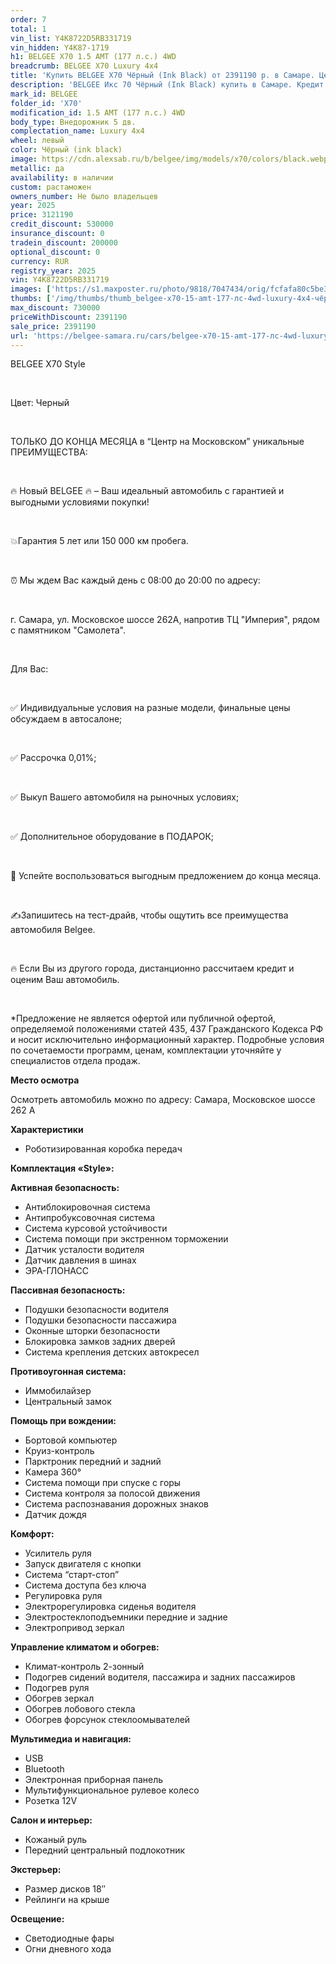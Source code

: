 ```yaml
---
order: 7
total: 1
vin_list: Y4K8722D5RB331719
vin_hidden: Y4K87-1719
h1: BELGEE X70 1.5 AMT (177 л.с.) 4WD
breadcrumb: BELGEE X70 Luxury 4х4
title: 'Купить BELGEE X70 Чёрный (Ink Black) от 2391190 р. в Самаре. Цены и комплектации на новые авто в автосалоне официального дилера BELGEE'
description: 'BELGEE Икс 70 Чёрный (Ink Black) купить в Самаре. Кредит от 0,01%, авторассрочка, скидки на все автомобили от розничной цены. Гарантия 3 года или 100 000 км. Звонить по тел.: +7 (846) 377-73-00'
mark_id: BELGEE
folder_id: 'X70'
modification_id: 1.5 AMT (177 л.с.) 4WD
body_type: Внедорожник 5 дв.
complectation_name: Luxury 4х4
wheel: левый
color: Чёрный (ink black)
image: https://cdn.alexsab.ru/b/belgee/img/models/x70/colors/black.webp
metallic: да
availability: в наличии
custom: растаможен
owners_number: Не было владельцев
year: 2025
price: 3121190
credit_discount: 530000
insurance_discount: 0
tradein_discount: 200000
optional_discount: 0
currency: RUR
registry_year: 2025
vin: Y4K8722D5RB331719
images: ['https://s1.maxposter.ru/photo/9818/7047434/orig/fcfafa80c5be334793dcddd256fba372.jpg?sid=14', 'https://s1.maxposter.ru/photo/9818/7047434/orig/7766cb9be3d297719f0a8d4b7e83bc80.jpg?sid=14', 'https://s1.maxposter.ru/photo/9818/7047434/orig/de7e99432b6fd344c5dfed922e895a65.jpg?sid=14', 'https://s1.maxposter.ru/photo/9818/7047434/orig/4f25f74b755c0ab28a40d3d3f830a937.jpg?sid=14', 'https://s1.maxposter.ru/photo/9818/7047434/orig/7353657833b5076e490a641702b9d802.jpg?sid=14', 'https://s1.maxposter.ru/photo/9818/7047434/orig/1acb377bf88ff8742ccabeae89224b3e.jpg?sid=14', 'https://s1.maxposter.ru/photo/9818/7047434/orig/9e06e3682b2d813da00dc0b34c61b5e5.jpg?sid=14', 'https://s1.maxposter.ru/photo/9818/7047434/orig/32768bd2d43a1e19d4ab0af254292494.jpg?sid=14', 'https://s1.maxposter.ru/photo/9818/7047434/orig/4fc0be6887551efa32dbe9b9342d1d6a.jpg?sid=14', 'https://s1.maxposter.ru/photo/9818/7047434/orig/5613d6cb031b0186e7c683c8656a2c74.jpg?sid=14', 'https://s1.maxposter.ru/photo/9818/7047434/orig/c48e9c3b5cbc681938908edd8e34c040.jpg?sid=14', 'https://s1.maxposter.ru/photo/9818/7047434/orig/b997abdfb1e251f2f48c779e2022b1f6.jpg?sid=14', 'https://s1.maxposter.ru/photo/9818/7047434/orig/b85a77042a8fcc7deb88186b80b60565.jpg?sid=14', 'https://s1.maxposter.ru/photo/9818/7047434/orig/e4ac6f8fd87bc2cb175d0913e95a5934.jpg?sid=14', 'https://s1.maxposter.ru/photo/9818/7047434/orig/2c17e3a3796cb517b297a2dd625ac68f.jpg?sid=14', 'https://s1.maxposter.ru/photo/9818/7047434/orig/58004ebb8e2389e91c2057fdb10cf43b.jpg?sid=14', 'https://s1.maxposter.ru/photo/9818/7047434/orig/1d94863bc1c199dc6546a01aeca68646.jpg?sid=14', 'https://s1.maxposter.ru/photo/9818/7047434/orig/35d98f08d7e911b8e1e07596bd4e4ad3.jpg?sid=14', 'https://s1.maxposter.ru/photo/9818/7047434/orig/db0f25f3109cb7eaf519a65283e1d2da.jpg?sid=14', 'https://s1.maxposter.ru/photo/9818/7047434/orig/9f0fb1c1dc0c249deba500f96f0bfefb.jpg?sid=14', 'https://s1.maxposter.ru/photo/9818/7047434/orig/d19a25dd22cc27f775396620a0afbc47.jpg?sid=14', 'https://s1.maxposter.ru/photo/9818/7047434/orig/fd1193b96f93ef77234ede33067fef4c.jpg?sid=14', 'https://s1.maxposter.ru/photo/9818/7047434/orig/3577f030c4c837db9918443a51b62ba9.jpg?sid=14', 'https://s1.maxposter.ru/photo/9818/7047434/orig/b6f04b3e46380033914c31e04d6361cc.jpg?sid=14', 'https://s1.maxposter.ru/photo/9818/7047434/orig/bb7d287a3f7224852155a46dee95957e.jpg?sid=14', 'https://s1.maxposter.ru/photo/9818/7047434/orig/8e7e15c7893b4a0b7f0edf2a1b12c9e9.jpg?sid=14', 'https://s1.maxposter.ru/photo/9818/7047434/orig/fcff073339d596211d970ea8ea54c114.jpg?sid=14', 'https://s1.maxposter.ru/photo/9818/7047434/orig/a2b979d9ab40f36f2f19cc4244f15149.jpg?sid=14', 'https://s1.maxposter.ru/photo/9818/7047434/orig/db3997c3eb2c50fe698d3cbe365f7d17.jpg?sid=14', 'https://s1.maxposter.ru/photo/9818/7047434/orig/9c7140f8a2fd763ba28c50e498a27984.jpg?sid=14', 'https://s1.maxposter.ru/photo/9818/7047434/orig/b5370719c2be2a687bc4586d72f2c737.jpg?sid=14']
thumbs: ['/img/thumbs/thumb_belgee-x70-15-amt-177-лс-4wd-luxury-4х4-чёрный-ink-black-2025_ba372_0.webp', '/img/thumbs/thumb_belgee-x70-15-amt-177-лс-4wd-luxury-4х4-чёрный-ink-black-2025_3bc80_1.webp', '/img/thumbs/thumb_belgee-x70-15-amt-177-лс-4wd-luxury-4х4-чёрный-ink-black-2025_95a65_2.webp', '/img/thumbs/thumb_belgee-x70-15-amt-177-лс-4wd-luxury-4х4-чёрный-ink-black-2025_0a937_3.webp', '/img/thumbs/thumb_belgee-x70-15-amt-177-лс-4wd-luxury-4х4-чёрный-ink-black-2025_9d802_4.webp']
max_discount: 730000
priceWithDiscount: 2391190
sale_price: 2391190
url: 'https://belgee-samara.ru/cars/belgee-x70-15-amt-177-лс-4wd-luxury-4х4-чёрный-ink-black-2025/'
---
```

<p>
 <p>
  ВЕLGEЕ X70 Style
  <br/>
 </p>
 <br/>
 <p>
  Цвет: Черный
  <br/>
 </p>
 <br/>
 <p>
  TOЛЬКО ДО KОНЦA MЕСЯЦА в “Центр на Московском” уникальныe ПPЕИMУЩЕСТВА:
  <br/>
 </p>
 <br/>
 <p>
  🔥 Новый ВЕLGЕЕ  🔥 – Ваш идеальный автомобиль с гарантией и выгодными условиями покупки!
  <br/>
 </p>
 <br/>
 <p>
  💥Гарантия 5 лет или 150 000 км пробега.
  <br/>
 </p>
 <br/>
 <p>
  ⏰ Мы ждем Вас каждый день с 08:00 до 20:00 по адресу:
  <br/>
 </p>
 <br/>
 <p>
  г. Самара, ул. Московское шоссе 262А, напротив ТЦ "Империя", рядом с памятником "Самолета".
  <br/>
 </p>
 <br/>
 <p>
  Для Вас:
  <br/>
 </p>
 <br/>
 <p>
  ✅ Индивидуальные условия на разные модели, финальные цены обсуждаем в автосалоне;
  <br/>
 </p>
 <br/>
 <p>
  ✅ Рассрочка 0,01%;
  <br/>
 </p>
 <br/>
 <p>
  ✅ Выкуп Вашего автомобиля на рыночных условиях;
  <br/>
 </p>
 <br/>
 <p>
  ✅ Дополнительное оборудование в ПОДАРОК;
  <br/>
 </p>
 <br/>
 <p>
  📆 Успейте воспользоваться выгодным предложением до конца месяца.
  <br/>
 </p>
 <br/>
 <p>
  ✍️Запишитесь на тест-драйв, чтобы ощутить все преимущества автомобиля Веlgее.
  <br/>
 </p>
 <br/>
 <p>
  🔥 Если Вы из другого города, дистанционно рассчитаем кредит и оценим Ваш автомобиль.
  <br/>
 </p>
 <br/>
 <p>
  *Предложение не является офертой или публичной офертой, определяемой положениями статей 435, 437 Гражданского Кодекса РФ и носит исключительно информационный характер. Подробные условия по сочетаемости программ, ценам, комплектации уточняйте у специалистов отдела продаж.
 </p>
 <p>
  <strong>
   Место осмотра
  </strong>
 </p>
 <p>
  Осмотреть автомобиль можно по адресу: Самара, Московское шоссе 262 А
 </p>
 <p>
  <strong>
   Характеристики
  </strong>
 </p>
 <ul>
  <li>
   Роботизированная коробка передач
  </li>
 </ul>
 <p>
  <strong>
   Комплектация «Style»:
  </strong>
 </p>
 <p>
  <strong>
   Активная безопасность:
  </strong>
 </p>
 <ul>
  <li>
   Антиблокировочная система
  </li>
  <li>
   Антипробуксовочная система
  </li>
  <li>
   Система курсовой устойчивости
  </li>
  <li>
   Система помощи при экстренном торможении
  </li>
  <li>
   Датчик усталости водителя
  </li>
  <li>
   Датчик давления в шинах
  </li>
  <li>
   ЭРА-ГЛОНАСС
  </li>
 </ul>
 <p>
  <strong>
   Пассивная безопасность:
  </strong>
 </p>
 <ul>
  <li>
   Подушки безопасности водителя
  </li>
  <li>
   Подушки безопасности пассажира
  </li>
  <li>
   Оконные шторки безопасности
  </li>
  <li>
   Блокировка замков задних дверей
  </li>
  <li>
   Система крепления детских автокресел
  </li>
 </ul>
 <p>
  <strong>
   Противоугонная система:
  </strong>
 </p>
 <ul>
  <li>
   Иммобилайзер
  </li>
  <li>
   Центральный замок
  </li>
 </ul>
 <p>
  <strong>
   Помощь при вождении:
  </strong>
 </p>
 <ul>
  <li>
   Бортовой компьютер
  </li>
  <li>
   Круиз-контроль
  </li>
  <li>
   Парктроник передний и задний
  </li>
  <li>
   Камера 360°
  </li>
  <li>
   Система помощи при спуске с горы
  </li>
  <li>
   Система контроля за полосой движения
  </li>
  <li>
   Система распознавания дорожных знаков
  </li>
  <li>
   Датчик дождя
  </li>
 </ul>
 <p>
  <strong>
   Комфорт:
  </strong>
 </p>
 <ul>
  <li>
   Усилитель руля
  </li>
  <li>
   Запуск двигателя с кнопки
  </li>
  <li>
   Система “старт-стоп”
  </li>
  <li>
   Система доступа без ключа
  </li>
  <li>
   Регулировка руля
  </li>
  <li>
   Электрорегулировка сиденья водителя
  </li>
  <li>
   Электростеклоподъемники передние и задние
  </li>
  <li>
   Электропривод зеркал
  </li>
 </ul>
 <p>
  <strong>
   Управление климатом и обогрев:
  </strong>
 </p>
 <ul>
  <li>
   Климат-контроль 2-зонный
  </li>
  <li>
   Подогрев сидений водителя, пассажира и задних пассажиров
  </li>
  <li>
   Подогрев руля
  </li>
  <li>
   Обогрев зеркал
  </li>
  <li>
   Обогрев лобового стекла
  </li>
  <li>
   Обогрев форсунок стеклоомывателей
  </li>
 </ul>
 <p>
  <strong>
   Мультимедиа и навигация:
  </strong>
 </p>
 <ul>
  <li>
   USB
  </li>
  <li>
   Bluetooth
  </li>
  <li>
   Электронная приборная панель
  </li>
  <li>
   Мультифункциональное рулевое колесо
  </li>
  <li>
   Розетка 12V
  </li>
 </ul>
 <p>
  <strong>
   Салон и интерьер:
  </strong>
 </p>
 <ul>
  <li>
   Кожаный руль
  </li>
  <li>
   Передний центральный подлокотник
  </li>
 </ul>
 <p>
  <strong>
   Экстерьер:
  </strong>
 </p>
 <ul>
  <li>
   Размер дисков 18″
  </li>
  <li>
   Рейлинги на крыше
  </li>
 </ul>
 <p>
  <strong>
   Освещение:
  </strong>
 </p>
 <ul>
  <li>
   Светодиодные фары
  </li>
  <li>
   Огни дневного хода
  </li>
 </ul>
</p>
